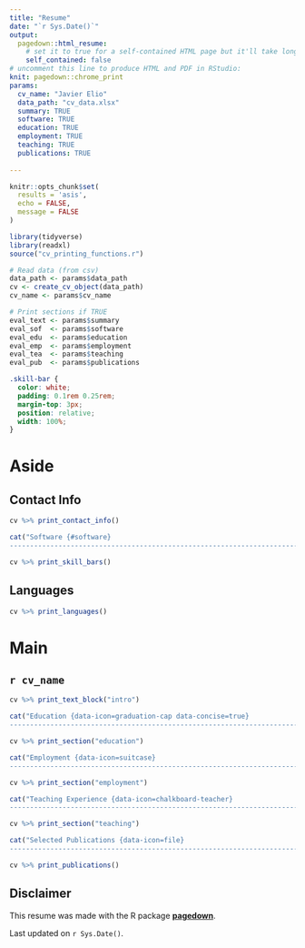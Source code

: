 ```yaml
---
title: "Resume"
date: "`r Sys.Date()`"
output:
  pagedown::html_resume:
    # set it to true for a self-contained HTML page but it'll take longer to render
    self_contained: false
# uncomment this line to produce HTML and PDF in RStudio:
knit: pagedown::chrome_print
params:
  cv_name: "Javier Elio"
  data_path: "cv_data.xlsx"
  summary: TRUE
  software: TRUE
  education: TRUE
  employment: TRUE
  teaching: TRUE
  publications: TRUE
  
---
```


```r
knitr::opts_chunk$set(
  results = 'asis', 
  echo = FALSE,
  message = FALSE
)

library(tidyverse)
library(readxl)
source("cv_printing_functions.r")

# Read data (from csv)
data_path <- params$data_path
cv <- create_cv_object(data_path)
cv_name <- params$cv_name

# Print sections if TRUE
eval_text <- params$summary
eval_sof  <- params$software
eval_edu  <- params$education
eval_emp  <- params$employment
eval_tea  <- params$teaching
eval_pub  <- params$publications

```

```css

.skill-bar {
  color: white;
  padding: 0.1rem 0.25rem;
  margin-top: 3px;
  position: relative;
  width: 100%;
}

```

Aside
================================================================================

Contact Info {#contact}
--------------------------------------------------------------------------------

```r

cv %>% print_contact_info()

```

```r

cat("Software {#software}
--------------------------------------------------------------------------------") 

``` 

```r

cv %>% print_skill_bars()

```

Languages {#languages}
--------------------------------------------------------------------------------

```r

cv %>% print_languages()

```

Main
================================================================================

`r cv_name` {#title}
--------------------------------------------------------------------------------

```r

cv %>% print_text_block("intro")

```

```r

cat("Education {data-icon=graduation-cap data-concise=true}
--------------------------------------------------------------------------------") 

``` 

```r

cv %>% print_section("education")

```

```r

cat("Employment {data-icon=suitcase}
--------------------------------------------------------------------------------") 

``` 

```r

cv %>% print_section("employment")

```

```r

cat("Teaching Experience {data-icon=chalkboard-teacher}
--------------------------------------------------------------------------------") 

```

```r

cv %>% print_section("teaching")

```

```r

cat("Selected Publications {data-icon=file}
--------------------------------------------------------------------------------") 

```

```r

cv %>% print_publications()

```

Disclaimer {#disclaimer style="width: var(--sidebar-width); padding-left: var(--sidebar-horizontal-padding);"}
--------------------------------------------------------------------------------

This resume was made with the R package [**pagedown**](https://github.com/rstudio/pagedown).

Last updated on `r Sys.Date()`.
